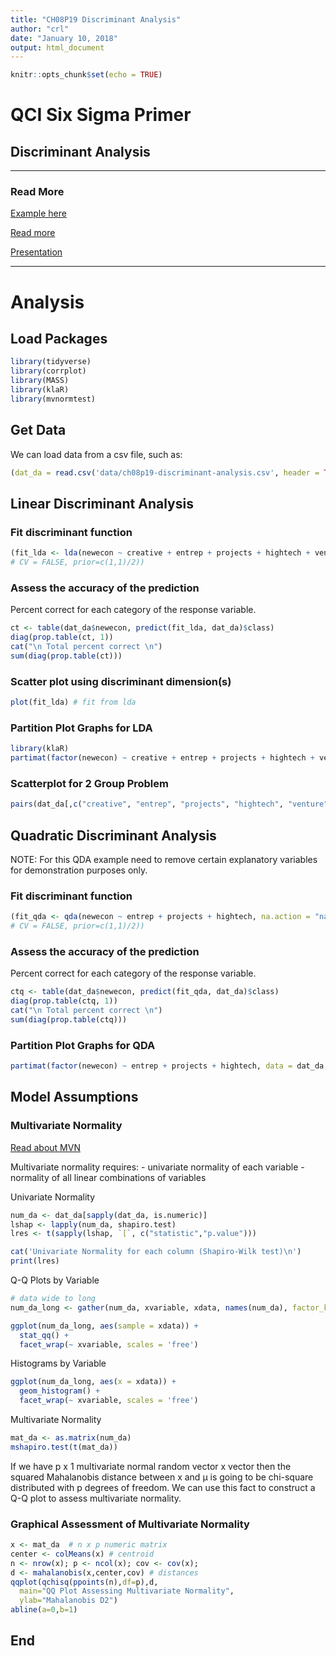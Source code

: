 ```yaml
---
title: "CH08P19 Discriminant Analysis"
author: "crl"
date: "January 10, 2018"
output: html_document
---
```


```r
knitr::opts_chunk$set(echo = TRUE)
```

# QCI Six Sigma Primer
## Discriminant Analysis

<hr> </hr>

### Read More

[Example here](https://www.statmethods.net/advstats/discriminant.html)

[Read more](https://rstudio-pubs-static.s3.amazonaws.com/35817_2552e05f1d4e4db8ba87b334101a43da.html)

[Presentation](https://docs.google.com/presentation/d/e/2PACX-1vT9AwYm6slRlNRYry7PCXhHTJIP8zXTOrcBFP_YG39J2NrBZDj0Yakt_vG3ptz-LBOA2GYBO3l5Q4Ib/pub?start=false&loop=false&delayms=5000)

<hr> </hr>

# Analysis

## Load Packages
```r
library(tidyverse)
library(corrplot)
library(MASS)
library(klaR)
library(mvnormtest)
```


## Get Data
We can load data from a csv file, such as:
```r
(dat_da = read.csv('data/ch08p19-discriminant-analysis.csv', header = TRUE, stringsAsFactors = FALSE))
```



## Linear Discriminant Analysis

### Fit discriminant function

```r
(fit_lda <- lda(newecon ~ creative + entrep + projects + hightech + venture, na.action = "na.omit", data = dat_da))
# CV = FALSE, prior=c(1,1)/2))
```

### Assess the accuracy of the prediction

Percent correct for each category of the response variable.

```r
ct <- table(dat_da$newecon, predict(fit_lda, dat_da)$class)
diag(prop.table(ct, 1))
cat("\n Total percent correct \n")
sum(diag(prop.table(ct)))
```

### Scatter plot using discriminant dimension(s)

```r
plot(fit_lda) # fit from lda
```

### Partition Plot Graphs for LDA

```r
library(klaR)
partimat(factor(newecon) ~ creative + entrep + projects + hightech + venture, data = dat_da, method="lda", plot.matrix = TRUE)
```


### Scatterplot for 2 Group Problem

```r
pairs(dat_da[,c("creative", "entrep", "projects", "hightech", "venture")], pch = 22, bg = c('red','yellow'))
```


## Quadratic Discriminant Analysis

NOTE:  For this QDA example need to remove certain explanatory variables for demonstration purposes only.

### Fit discriminant function
```r
(fit_qda <- qda(newecon ~ entrep + projects + hightech, na.action = "na.omit", data = dat_da))
# CV = FALSE, prior=c(1,1)/2))
```


### Assess the accuracy of the prediction

Percent correct for each category of the response variable.

```r
ctq <- table(dat_da$newecon, predict(fit_qda, dat_da)$class)
diag(prop.table(ctq, 1))
cat("\n Total percent correct \n")
sum(diag(prop.table(ctq)))
```


### Partition Plot Graphs for QDA

```r
partimat(factor(newecon) ~ entrep + projects + hightech, data = dat_da, method="qda", plot.matrix = TRUE)
```


## Model Assumptions

### Multivariate Normality

[Read about MVN](https://www.statmethods.net/stats/anovaAssumptions.html)

Multivariate normality requires:
- univariate normality of each variable
- normality of all linear combinations of variables

Univariate Normality
```r
num_da <- dat_da[sapply(dat_da, is.numeric)]
lshap <- lapply(num_da, shapiro.test)
lres <- t(sapply(lshap, `[`, c("statistic","p.value")))

cat('Univariate Normality for each column (Shapiro-Wilk test)\n')
print(lres)

```

Q-Q Plots by Variable
```r
# data wide to long
num_da_long <- gather(num_da, xvariable, xdata, names(num_da), factor_key=TRUE)

ggplot(num_da_long, aes(sample = xdata)) + 
  stat_qq() + 
  facet_wrap(~ xvariable, scales = 'free')
```


Histograms by Variable
```r
ggplot(num_da_long, aes(x = xdata)) + 
  geom_histogram() + 
  facet_wrap(~ xvariable, scales = 'free')
```


Multivariate Normality
```r
mat_da <- as.matrix(num_da)
mshapiro.test(t(mat_da))
```

If we have p x 1 multivariate normal random vector x vector
then the squared Mahalanobis distance between x and μ is going to be chi-square distributed with p degrees of freedom. We can use this fact to construct a Q-Q plot to assess multivariate normality.

### Graphical Assessment of Multivariate Normality
```r
x <- mat_da  # n x p numeric matrix
center <- colMeans(x) # centroid
n <- nrow(x); p <- ncol(x); cov <- cov(x); 
d <- mahalanobis(x,center,cov) # distances 
qqplot(qchisq(ppoints(n),df=p),d,
  main="QQ Plot Assessing Multivariate Normality",
  ylab="Mahalanobis D2")
abline(a=0,b=1)
```


## End
